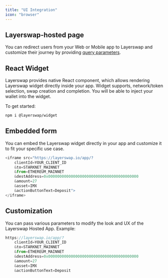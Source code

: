 ```yaml
---
title: "UI Integration"
icon: "browser"
---
```


## Layerswap-hosted page

You can redirect users from your Web or Mobile app to Layerswap and customize their journey by providing [query parameters](/integration/UI-customization).

## React Widget

Layerswap provides native React component, which allows rendering Layerswap widget directly inside your app. Widget supports, network/token selection, swap creation and completion. You will be able to inject your wallet into the widget.

To get started:

```bash
npm i @layerswap/widget
```

## Embedded form

You can embed the Layerswap widget directly in your app and customize it to fit your specific use case.

```javascript
<iframe src="https://layerswap.io/app/?
    clientId=YOUR_CLIENT_ID
    &to=STARKNET_MAINNET
    &from=ETHEREUM_MAINNET
    &destAddress=0x0000000000000000000000000000000000000000
    &amount=27
    &asset=IMX
    &actionButtonText=Deposit">
</iframe>
```

## Customization

You can pass various parameters to modify the look and UX of the Layerswap Hosted App. Example:

```javascript
https://layerswap.io/app/?
    clientId=YOUR_CLIENT_ID
    &to=STARKNET_MAINNET
    &from=ETHEREUM_MAINNET
    &destAddress=0x0000000000000000000000000000000000000000
    &amount=27
    &asset=IMX
    &actionButtonText=Deposit
```

### 
